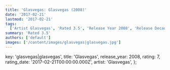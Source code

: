```yaml
---
title: 'Glasvegas: Glasvegas (2008)'
date: '2017-02-21'
lastmod: '2017-02-21'
tags:
  ['Artist Glasvegas', 'Rated 3.5', 'Release Year 2008', 'Release Decade 2000']
summary: 'Rated 3.5'
authors: ['default']
images: ['/content/images/glasvegas|glasvegas.jpg']
---
```


  key: 'glasvegas|glasvegas',
  title: 'Glasvegas',
  release_year: 2008,
  rating: 7,
  rating_date: '2017-02-21T00:00:00.000Z',
  artist: 'Glasvegas',
};

<MusicRating data={data} />

